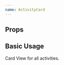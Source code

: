 ```yaml
---
name: ActivityCard
---
```



## Props

<Props of={ActivityCard} />

## Basic Usage

Card View for all activities.

<Playground>
  <ActivityCard
    activity={[
      {
        elapsed_time: 120,
        id: 'someRandomId',
        languages: ['backend', 'js'],
        name: 'Coding Activity',
        start_date: '2019-06-09T11:00:15.203Z',
        type: 'Code',
      },
    ]}
  />
</Playground>
